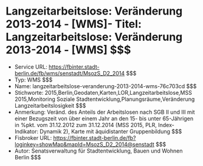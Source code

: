 # Langzeitarbeitslose: Veränderung 2013-2014 - [WMS]- Titel: Langzeitarbeitslose: Veränderung 2013-2014 - [WMS] $$$
- Service URL: https://fbinter.stadt-berlin.de/fb/wms/senstadt/MsozS_D2_2014 $$$
- Typ: WMS $$$
- Name: langzeitarbeitslose-veranderung-2013-2014-wms-76c703cd $$$
- Stichworte: 2015,Berlin,Geodaten,Karten,LOR,Langzeitarbeitslose,MSS 2015,Monitoring Soziale Stadtentwicklung,Planungsräume,Veränderung Langzeitarbeitslosigkeit $$$
- Anmerkung: Veränd. des Anteils der Arbeitslosen nach SGB II und III mit einer Bezugszeit von über einem Jahr an den 15- bis unter 65-Jährigen in %pkt. vom 31.12.2012 zum 31.12.2014 (MSS 2015, PLR, Index-Indikator: Dynamik 2), Karte mit äquidistanter Gruppenbildung $$$
- Fisbroker URL: https://fbinter.stadt-berlin.de/fb?loginkey=showMap&mapId=MsozS_D2_2014@senstadt $$$
- Autor: Senatsverwaltung für Stadtentwicklung, Bauen und Wohnen Berlin $$$
